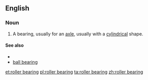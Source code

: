 ==English==

===Noun===
{{en-noun|sg=[[roller]] [[bearing]]}}
# A bearing, usually for an [[axle]], usually with a [[cylindrical]] shape.

====See also====
*{{pedialite|Rolling-element bearing}}
*[[ball bearing]]

[[et:roller bearing]]
[[pl:roller bearing]]
[[ta:roller bearing]]
[[zh:roller bearing]]